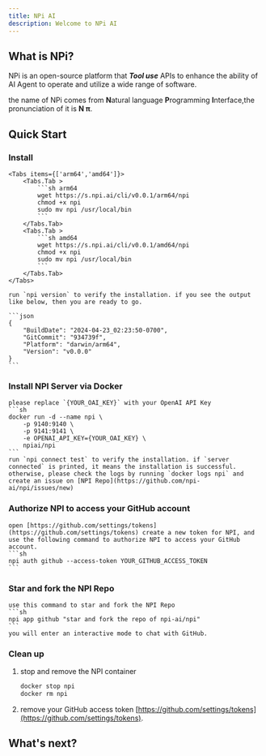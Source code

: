 ```yaml
---
title: NPi AI
description: Welcome to NPi AI
---
```



## What is NPi?

NPi is an open-source platform that **_Tool use_** APIs to enhance the ability of AI Agent to operate and utilize a wide range of software.

the name of NPi comes from **N**atural language **P**rogramming **I**nterface,the pronunciation of it is **N π**.

## Quick Start

<Steps>

### Install

    <Tabs items={['arm64','amd64']}>
        <Tabs.Tab >
            ```sh arm64
            wget https://s.npi.ai/cli/v0.0.1/arm64/npi
            chmod +x npi
            sudo mv npi /usr/local/bin
            ```
        </Tabs.Tab>
        <Tabs.Tab >
            ```sh amd64
            wget https://s.npi.ai/cli/v0.0.1/amd64/npi
            chmod +x npi
            sudo mv npi /usr/local/bin
            ```
        </Tabs.Tab>
    </Tabs>

    run `npi version` to verify the installation. if you see the output like below, then you are ready to go.

    ```json
    {
        "BuildDate": "2024-04-23_02:23:50-0700",
        "GitCommit": "934739f",
        "Platform": "darwin/arm64",
        "Version": "v0.0.0"
    }
    ```

### Install NPI Server via Docker
    please replace `{YOUR_OAI_KEY}` with your OpenAI API Key
    ```sh
    docker run -d --name npi \
        -p 9140:9140 \
        -p 9141:9141 \
        -e OPENAI_API_KEY={YOUR_OAI_KEY} \
        npiai/npi
    ```
    run `npi connect test` to verify the installation. if `server connected` is printed, it means the installation is successful.
    otherwise, please check the logs by running `docker logs npi` and create an issue on [NPI Repo](https://github.com/npi-ai/npi/issues/new)

### Authorize NPI to access your GitHub account
    open [https://github.com/settings/tokens](https://github.com/settings/tokens) create a new token for NPI, and use the following command to authorize NPI to access your GitHub account.
    ```sh
    npi auth github --access-token YOUR_GITHUB_ACCESS_TOKEN
    ```

### Star and fork the NPI Repo
    use this command to star and fork the NPI Repo
    ```sh
    npi app github "star and fork the repo of npi-ai/npi"
    ```
    you will enter an interactive mode to chat with GitHub.

### Clean up
1. stop and remove the NPI container
    ```sh
    docker stop npi
    docker rm npi
    ```
2. remove your GitHub access token [https://github.com/settings/tokens](https://github.com/settings/tokens).


</Steps>

## What's next?

<Cards num={2}>
  <Cards.Card arrow title='User Guide' href='/user-guides/start' />
  <Cards.Card
    arrow
    title='Contributor Guides'
    href='/contributor-guides/start'
  />
</Cards>
